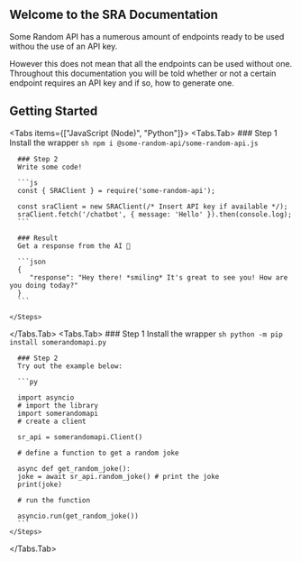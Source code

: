 
## Welcome to the SRA Documentation

Some Random API has a numerous amount of endpoints ready to be used withou the use of an API key.

However this does not mean that all the endpoints can be used without one.
Throughout this documentation you will be told whether or not a certain endpoint requires an API key and if so, how to generate one.

## Getting Started

<Tabs items={["JavaScript (Node)", "Python"]}>
  <Tabs.Tab>
    <Steps>
      ### Step 1
      Install the wrapper
      ```sh
      npm i @some-random-api/some-random-api.js
      ```

      ### Step 2
      Write some code!

      ```js
      const { SRAClient } = require('some-random-api');

      const sraClient = new SRAClient(/* Insert API key if available */);
      sraClient.fetch('/chatbot', { message: 'Hello' }).then(console.log);
      ```

      ### Result
      Get a response from the AI 🤖

      ```json
      {
         "response": "Hey there! *smiling* It's great to see you! How are you doing today?"
      }
      ```

    </Steps>

  </Tabs.Tab>
  <Tabs.Tab>
    <Steps>
          ### Step 1
      Install the wrapper
      ```sh
      python -m pip install somerandomapi.py
      ```

      ### Step 2
      Try out the example below:

      ```py

      import asyncio
      # import the library
      import somerandomapi
      # create a client

      sr_api = somerandomapi.Client()

      # define a function to get a random joke

      async def get_random_joke():
      joke = await sr_api.random_joke() # print the joke
      print(joke)

      # run the function

      asyncio.run(get_random_joke())
      ```
    </Steps>

  </Tabs.Tab>
</Tabs>
